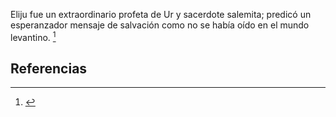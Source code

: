 Eliju fue un extraordinario profeta de Ur y sacerdote salemita; predicó un esperanzador mensaje de salvación como no se había oído en el mundo levantino. <ref name="n0">{{lib|LU|96|7|7}}</ref> 

== Referencias ==

<references/>
